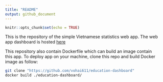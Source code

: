 ```yaml
---
title: "README"
output: github_document
---
```


```r
knitr::opts_chunk$set(echo = TRUE)
```

This is the repository of the simple Vietnamese statistics web app. The web app dashboard is hosted [here](https://haivo.shinyapps.io/education-dashboard/)

This repository also contain Dockerfile which can build an image contain this app. To deploy app on your machine, clone this repo and build Docker image as follow:
```bash
git clone "https://github.com/vohai611/education-dashboard"
docker build ./education-dashboard/
```

